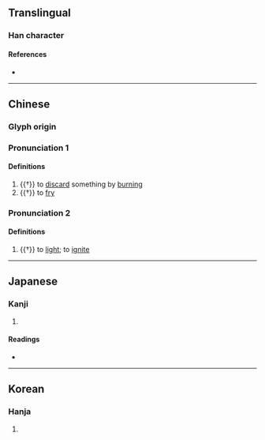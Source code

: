{{character info}}
==Translingual==

===Han character===
{{Han char|rn=86|rad=火|as=07|sn=11|four=93847|canj=FICE|ids=⿰火夋}}

====References====
* {{Han ref|kx=0673.030|dkj=19079|dj=1081.070|hdz=32206.120|uh=710C|ud=28940|bh=D64D|bd=54861}}

----

==Chinese==
{{zh-forms}}

===Glyph origin===
{{Han etym}}

===Pronunciation 1===
{{zh-pron
|m=qū
|c=zeot1
|mc=3
|oc=y
|cat=v
}}

====Definitions====
{{zh-hanzi}}

# {{†}} to [[discard]] something by [[burning]]
# {{†}} to [[fry]]

===Pronunciation 2===
{{zh-pron
|m=jùn
|c=zeon3
|mc=1+2
|oc=
|cat=v
}}

====Definitions====
{{zh-hanzi}}

# {{†}} to [[light]]; to [[ignite]]

----

==Japanese==

===Kanji===
{{ja-kanji|grade=|rs=火07}}

# {{rfdef|ja|sort=火07}}

====Readings====
* {{ja-readings|on=[[しゅん]] (shun), [[そん]] (son), [[さん]] (san)|kun=[[やく]] (yaku)}}

----

==Korean==

===Hanja===
{{ko-hanja|hangeul=준|eumhun=|rv=jun|mr=chun|y=cwun}}

# {{rfdef|ko|sort=火07}}